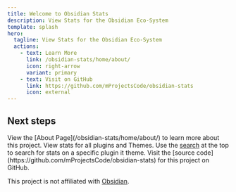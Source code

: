 ```yaml
---
title: Welcome to Obsidian Stats
description: View Stats for the Obsidian Eco-System
template: splash
hero:
  tagline: View Stats for the Obsidian Eco-System
  actions:
    - text: Learn More
      link: /obsidian-stats/home/about/
      icon: right-arrow
      variant: primary
    - text: Visit on GitHub
      link: https://github.com/mProjectsCode/obsidian-stats
      icon: external
---
```



<AutofillSearch></AutofillSearch>

## Next steps

<CardGrid stagger>
	<Card title="View the About Page">
        View the [About Page](/obsidian-stats/home/about/) to learn more about this project.
    </Card>
	<Card title="Look at Global Stats">
        View stats for all plugins and Themes.
    </Card>
	<Card title="Search for a Plugin or Theme">
		Use the <a href="" id="open-search">search</a> at the top to search for stats on a specific plugin it theme.
	</Card>
	<Card title="Visit this Project on GitHub">
        Visit the [source code](https://github.com/mProjectsCode/obsidian-stats) for this project on GitHub.
    </Card>
</CardGrid>

This project is not affiliated with [Obsidian](https://obsidian.md/).
